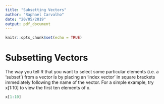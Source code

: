 ```yaml
---
title: "Subsetting Vectors"
author: "Raphael Carvalho"
date: "20/05/2019"
output: pdf_document
---
```


```r
knitr::opts_chunk$set(echo = TRUE)
```

# Subsetting Vectors

The way you tell R that you want to select some particular elements (i.e. a 'subset') from a vector is by placing an
'index vector' in square brackets immediately following the name of the vector. For a simple example, try x[1:10] to view the first ten elements of x.

```r
x[1:10]
```
